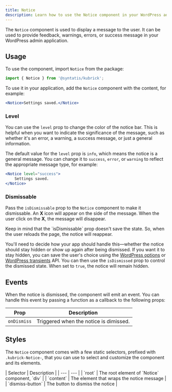 ```yaml
---
title: Notice
description: Learn how to use the Notice component in your WordPress admin application.
---
```



The `Notice` component is used to display a message to the user. It can be used to provide feedback, warnings, errors, or success message in your WordPress admin application.

## Usage

To use the component, import `Notice` from the package:

```jsx
import { Notice } from '@syntatis/kubrick';
```

To use it in your application, add the `Notice` component with the content, for example:

```jsx
<Notice>Settings saved.</Notice>
```

### Level

You can use the `level` prop to change the color of the notice bar. This is helpful when you want to indicate the significance of the message, such as whether it's an error, a warning, a success message, or just a general information.

The default value for the `level` prop is `info`, which means the notice is a general message. You can change it to `success`, `error`, or `warning` to reflect the appropriate message type, for example:

```jsx
<Notice level="success">
	Settings saved.
</Notice>
```

### Dismissable

Pass the `isDismissable` prop to the `Notice` component to make it dismissable. An **X** icon will appear on the side of the message. When the user click on the **X**, the message will disappear.

<Aside>
Keep in mind that the `isDismissable` prop doesn't save the state. So, when the user reloads the page, the notice will reappear.

You'll need to decide how your app should handle this—whether the notice should stay hidden or show up again after being dismissed. If you want it to stay hidden, you can save the user's choice using the [WordPress options](https://developer.wordpress.org/plugins/settings/options-api/) or [WordPress transients](https://developer.wordpress.org/apis/transients/) API. You can then use the `isDismissed` prop to control the dismissed state. When set to `true`, the notice will remain hidden.
</Aside>

## Events

When the notice is dismissed, the component will emit an event. You can handle this event by passing a function as a callback to the following props:

| Prop | Description |
| --- | --- |
| `onDismiss` | Triggered when the notice is dimissed. |

## Styles

The `Notice` component comes with a few static selectors, prefixed with `.kubrick-Notice-`, that you can use to select and customize the component and its elements.

<div className="table-classes">
| Selector | Description |
| --- | --- |
| `root` | The root element of `Notice` component, `div` |
| `content` | The element that wraps the notice message |
| `dismiss-button` | The button to dismiss the notice |
</div>
